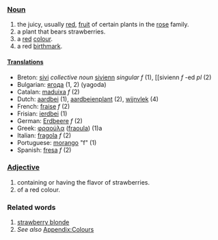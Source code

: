 ===[[Noun]]===
#the juicy, usually [[red]], [[fruit]] of certain plants in the [[rose]] family.
#a plant that bears strawberries.
#a [[red]] [[color|colour]].
#a red [[birthmark]].
====[[Translation]]s====
*Breton: [[sivi]] ''collective noun'' [[sivienn]] ''singular f'' (1), [[sivienn ''f'' -ed ''pl'' (2)
*Bulgarian: [[ягода]] (1, 2) (yagoda)
*Catalan: [[maduixa]] ''f'' (2)
*Dutch: [[aardbei]] (1), [[aardbeienplant]] (2), [[wijnvlek]] (4)
*French: [[fraise]] ''f'' (2)
*Frisian: [[ierdbei]] (1)
*German: [[Erdbeere]] ''f'' (2)
*Greek: [[φραούλα]] ([[fraoula]]) (1)a
*Italian: [[fragola]] ''f'' (2)
*Portuguese: [[morango]] "f" (1)
*Spanish: [[fresa]] ''f'' (2)

===[[Adjective]]===
#containing or having the flavor of strawberries.
#of a red colour.
===Related words===
#[[strawberry blonde]]
#''See also'' [[Wiktionary_Appendix:Colours|Appendix:Colours]]